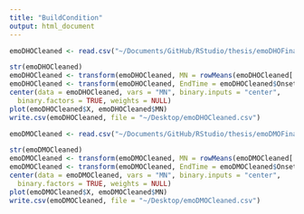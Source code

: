 ```yaml
---
title: "BuildCondition"
output: html_document
---
```


```r
emoDHOCleaned <- read.csv("~/Documents/GitHub/RStudio/thesis/emoDHOFinal.csv", header = TRUE, sep = ",")

str(emoDHOCleaned)
emoDHOCleaned <- transform(emoDHOCleaned, MN = rowMeans(emoDHOCleaned[ ,4:26], na.rm = TRUE))
emoDHOCleaned <- transform(emoDHOCleaned, EndTime = emoDHOCleaned$Onset + emoDHOCleaned$Duration)
center(data = emoDHOCleaned, vars = "MN", binary.inputs = "center",
  binary.factors = TRUE, weights = NULL)
plot(emoDHOCleaned$X, emoDHOCleaned$MN)
write.csv(emoDHOCleaned, file = "~/Desktop/emoDHOCleaned.csv")

emoDMOCleaned <- read.csv("~/Documents/GitHub/RStudio/thesis/emoDMOFinal.csv", header = TRUE, sep = ",")

str(emoDMOCleaned)
emoDMOCleaned <- transform(emoDMOCleaned, MN = rowMeans(emoDMOCleaned[ ,4:26], na.rm = TRUE))
emoDMOCleaned <- transform(emoDMOCleaned, EndTime = emoDMOCleaned$Onset + emoDMOCleaned$Duration)
center(data = emoDMOCleaned, vars = "MN", binary.inputs = "center",
  binary.factors = TRUE, weights = NULL)
plot(emoDMOCleaned$X, emoDMOCleaned$MN)
write.csv(emoDMOCleaned, file = "~/Desktop/emoDMOCleaned.csv")

```

